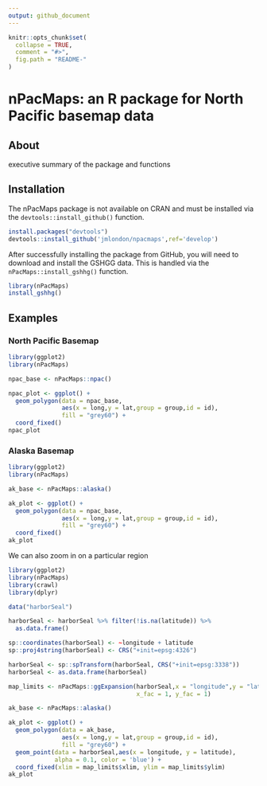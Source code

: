 ```yaml
---
output: github_document
---
```


<!-- README.md is generated from README.Rmd. Please edit that file -->

```r
knitr::opts_chunk$set(
  collapse = TRUE,
  comment = "#>",
  fig.path = "README-"
)
```

# nPacMaps: an R package for North Pacific basemap data

## About

executive summary of the package and functions

## Installation

The nPacMaps package is not available on CRAN and must be installed via the
`devtools::install_github()` function.

```r
install.packages("devtools")
devtools::install_github('jmlondon/npacmaps',ref='develop')
```

After successfully installing the package from GitHub, you will need to download
and install the GSHGG data. This is handled via the `nPacMaps::install_gshhg()`
function.

```r
library(nPacMaps)
install_gshhg()
```

## Examples

### North Pacific Basemap

```r
library(ggplot2)
library(nPacMaps)

npac_base <- nPacMaps::npac()

npac_plot <- ggplot() + 
  geom_polygon(data = npac_base,
               aes(x = long,y = lat,group = group,id = id),
               fill = "grey60") +
  coord_fixed()
npac_plot
```

### Alaska Basemap

```r
library(ggplot2)
library(nPacMaps)

ak_base <- nPacMaps::alaska()

ak_plot <- ggplot() + 
  geom_polygon(data = npac_base,
               aes(x = long,y = lat,group = group,id = id),
               fill = "grey60") +
  coord_fixed()
ak_plot
```

We can also zoom in on a particular region

```r
library(ggplot2)
library(nPacMaps)
library(crawl)
library(dplyr)

data("harborSeal")

harborSeal <- harborSeal %>% filter(!is.na(latitude)) %>% 
  as.data.frame()

sp::coordinates(harborSeal) <- ~longitude + latitude
sp::proj4string(harborSeal) <- CRS("+init=epsg:4326")

harborSeal <- sp::spTransform(harborSeal, CRS("+init=epsg:3338"))
harborSeal <- as.data.frame(harborSeal)

map_limits <- nPacMaps::ggExpansion(harborSeal,x = "longitude",y = "latitude",
                                    x_fac = 1, y_fac = 1)

ak_base <- nPacMaps::alaska()

ak_plot <- ggplot() + 
  geom_polygon(data = ak_base,
               aes(x = long,y = lat,group = group,id = id),
               fill = "grey60") +
  geom_point(data = harborSeal,aes(x = longitude, y = latitude), 
             alpha = 0.1, color = 'blue') +
  coord_fixed(xlim = map_limits$xlim, ylim = map_limits$ylim)
ak_plot
```


